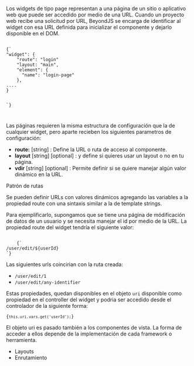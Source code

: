 
<Title>Widgets page</Title>

Los widgets de tipo page representan a una página de un sitio o aplicativo web que puede ser accedido por medio de una URL. Cuando un proyecto web recibe una solicitud por URL, BeyondJS se encarga de identificar al widget con esa URL definida para inicializar el componente y dejarlo disponible en el DOM.

<Code>
{`
"widget": {
    "route": "login"
    "layout: "main",
    "element": {
      "name": "login-page"
    },
....
}

`}

</Code>

Las páginas requieren la misma estructura de configuración que la de cualquier widget, pero aparte recieben los siguientes parametros de configuración:

-   **route:** [string] : Define la URL o ruta de acceso al componente.
-   **layout** [string] [optional] : y define si quieres usar un layout o no en tu página.
-   **vdir** [string] [optional] : Permite definir si se quiere manejar algún valor dinámico en la URL.

<SubTitle>Patrón de rutas</SubTitle>

Se pueden definir URLs con valores dinámicos agregando las variables a la propiedad route con una sintaxis similar a la de template strings.

Para ejemplificarlo, supongamos que se tiene una página de módificación de datos de un usuario y se necesita manejar el id por medio de la URL. La propiedad route del widget tendría el siguiente valor:

<Code>
    {`
/user/edit/${userId}
`}
</Code>

Las siguientes urls coincirian con la ruta creada:

-   `/user/edit/1`
-   `/user/edit/any-identifier`

Estas propiedades, quedan disponibles en el objeto `uri` disponible como propiedad en el controller del widget y podria ser accedido desde el controlador de la siguiente forma:

<Code>{`this.uri.vars.get('userId');`}</Code>

El objeto uri es pasado también a los componentes de vista. La forma de acceder a ellos depende de la implementación de cada framework o herramienta.

-   <Link to="/docs/widgets/layouts">Layouts</Link>
-   <Link to="/docs/routing">Enrutamiento</Link>
